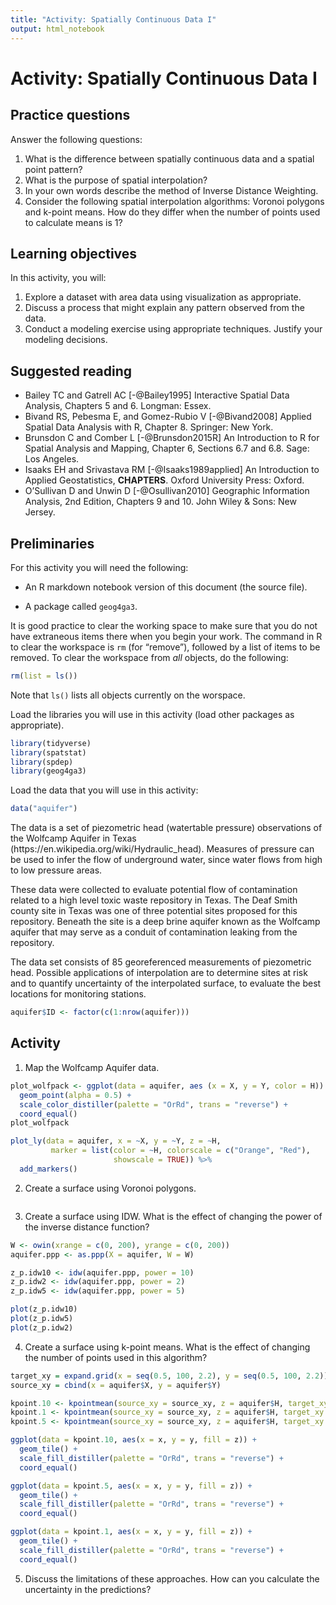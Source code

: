 ```yaml
---
title: "Activity: Spatially Continuous Data I"
output: html_notebook
---
```


# Activity: Spatially Continuous Data I

## Practice questions

Answer the following questions:

1. What is the difference between spatially continuous data and a spatial point pattern?
2. What is the purpose of spatial interpolation?
3. In your own words describe the method of Inverse Distance Weighting. 
4. Consider the following spatial interpolation algorithms: Voronoi polygons and k-point means. How do they differ when the number of points used to calculate means is 1?


## Learning objectives

In this activity, you will:

1. Explore a dataset with area data using visualization as appropriate.
2. Discuss a process that might explain any pattern observed from the data.
3. Conduct a modeling exercise using appropriate techniques. Justify your modeling decisions.

## Suggested reading

- Bailey TC and Gatrell AC [-@Bailey1995] Interactive Spatial Data Analysis, Chapters 5 and 6. Longman: Essex.
- Bivand RS, Pebesma E, and Gomez-Rubio V [-@Bivand2008] Applied Spatial Data Analysis with R, Chapter 8. Springer: New York.
- Brunsdon C and Comber L [-@Brunsdon2015R] An Introduction to R for Spatial Analysis and Mapping, Chapter 6, Sections 6.7 and 6.8. Sage: Los Angeles.
- Isaaks EH and Srivastava RM  [-@Isaaks1989applied] An Introduction to Applied Geostatistics, **CHAPTERS**. Oxford University Press: Oxford.
- O'Sullivan D and Unwin D [-@Osullivan2010] Geographic Information Analysis, 2nd Edition, Chapters 9 and 10. John Wiley & Sons: New Jersey.

## Preliminaries

For this activity you will need the following:

* An R markdown notebook version of this document (the source file).

* A package called `geog4ga3`.

It is good practice to clear the working space to make sure that you do not have extraneous items there when you begin your work. The command in R to clear the workspace is `rm` (for "remove"), followed by a list of items to be removed. To clear the workspace from _all_ objects, do the following:
```r
rm(list = ls())
```

Note that `ls()` lists all objects currently on the worspace.

Load the libraries you will use in this activity (load other packages as appropriate). 
```r
library(tidyverse)
library(spatstat)
library(spdep)
library(geog4ga3)
```

Load the data that you will use in this activity:
```r
data("aquifer")
```

The data is a set of piezometric head (watertable pressure) observations of the Wolfcamp Aquifer in Texas (https://en.wikipedia.org/wiki/Hydraulic_head). Measures of pressure can be used to infer the flow of underground water, since water flows from high to low pressure areas.

These data were collected to evaluate potential flow of contamination related to a high level toxic waste repository in Texas. The Deaf Smith county site in Texas was one of three potential sites proposed for this repository. Beneath the site is a deep brine aquifer known as the Wolfcamp aquifer that may serve as a conduit of contamination leaking from the repository.

The data set consists of 85 georeferenced measurements of piezometric head. Possible applications of interpolation are to determine sites at risk and to quantify uncertainty of the interpolated surface, to evaluate the best locations for monitoring stations.

```r
aquifer$ID <- factor(c(1:nrow(aquifer)))
```

## Activity
1. Map the Wolfcamp Aquifer data.
```r
plot_wolfpack <- ggplot(data = aquifer, aes (x = X, y = Y, color = H)) +
  geom_point(alpha = 0.5) + 
  scale_color_distiller(palette = "OrRd", trans = "reverse") +
  coord_equal()
plot_wolfpack
```
```r
plot_ly(data = aquifer, x = ~X, y = ~Y, z = ~H,
         marker = list(color = ~H, colorscale = c("Orange", "Red"), 
                       showscale = TRUE)) %>% 
  add_markers()
```

2. Create a surface using Voronoi polygons.

```r

```


3. Create a surface using IDW. What is the effect of changing the power of the inverse distance function?

```r
W <- owin(xrange = c(0, 200), yrange = c(0, 200))
aquifer.ppp <- as.ppp(X = aquifer, W = W)

z_p.idw10 <- idw(aquifer.ppp, power = 10)
z_p.idw2 <- idw(aquifer.ppp, power = 2)
z_p.idw5 <- idw(aquifer.ppp, power = 5)

plot(z_p.idw10)
plot(z_p.idw5)
plot(z_p.idw2)
```

4. Create a surface using k-point means. What is the effect of changing the number of points used in this algorithm?

```r
target_xy = expand.grid(x = seq(0.5, 100, 2.2), y = seq(0.5, 100, 2.2))
source_xy = cbind(x = aquifer$X, y = aquifer$Y)

kpoint.10 <- kpointmean(source_xy = source_xy, z = aquifer$H, target_xy = target_xy, k =10)
kpoint.1 <- kpointmean(source_xy = source_xy, z = aquifer$H, target_xy = target_xy, k =1)
kpoint.5 <- kpointmean(source_xy = source_xy, z = aquifer$H, target_xy = target_xy, k =5)

ggplot(data = kpoint.10, aes(x = x, y = y, fill = z)) +
  geom_tile() +
  scale_fill_distiller(palette = "OrRd", trans = "reverse") +
  coord_equal()

ggplot(data = kpoint.5, aes(x = x, y = y, fill = z)) +
  geom_tile() +
  scale_fill_distiller(palette = "OrRd", trans = "reverse") +
  coord_equal()

ggplot(data = kpoint.1, aes(x = x, y = y, fill = z)) +
  geom_tile() +
  scale_fill_distiller(palette = "OrRd", trans = "reverse") +
  coord_equal()

```

5. Discuss the limitations of these approaches. How can you calculate the uncertainty in the predictions?